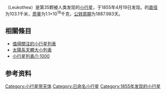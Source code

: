 {{Infobox Planet | discovery=yes | physical_characteristics = yes | bgcolour=#FFFFC0 |
 name=35 Leukothea
 | symbol= [[File:Leukothea_symbol_(bold).svg|24px]]
 | discoverer=[[Karl_Theodor_Robert_Luther|R. Luther]]
 | discovered=1855年4月19日
 | alt_names=1948 DC; {{mp|1950 RS|1}}; 1976 WH
 | mp_category=[[小行星带|小行星带]]
 | epoch=2006年12月31日 ([[儒略日|JD]] 2454100.5)
 | semimajor=447.224 [[Giga|G]][[metre|m]] (2.990 [[天文單位|AU]])
 | perihelion=345.074 Gm (2.307 AU)
 | aphelion=549.374 Gm (3.672 AU)
 | eccentricity=0.228
 | period=1887.983 [[日|d]] (5.17 [[儒略年|a]])
 | inclination=7.938[[角度|°]]
 | asc_node=353.817°
 | arg_peri=213.962°
 | mean_anomaly=77.469°
 | avg_speed=17.00 km/[[second|s]]
 | dimensions=103.1 km
 | mass=~1.1{{e|18}} [[kilogram|kg]]
 | density=2.0? g/[[立方厘米|cm³]]
 | surface_grav=~0.0288 m/s²
 | escape_velocity=~0.0545 km/s
 | rotation=1.3 d (31.9 h) <ref>http://www.psi.edu/pds/archive/lc.html</ref>
 | spectral_type=[[C-型小行星|C]]
 | abs_magnitude=8.5
 | albedo=0.066 <ref>http://www.psi.edu/pds/archive/astdata04/simps04/diamalb.tab</ref>
 | single_temperature=~162 [[kelvin|K]]}}
'''{{BASEPAGENAME}}'''（Leukothea）是第35颗被人类发现的[[小行星|小行星]]，于1855年4月19日发现。{{BASEPAGENAME}}的[[直径|直径]]为103.1千米，[[质量|质量]]为1.1×10<sup>18</sup>千克，[[公转周期|公转周期]]为1887.983天。

== 相關條目 ==
{{portal|太陽系|Solar system.jpg}}

* [[值得關注的小行星列表|值得關注的小行星列表]]
* [[太陽系天體大小列表|太陽系天體大小列表]]
* [[小行星列表/1-1000|小行星列表/1-1000]]

== 参考资料 ==
<div class="references-small">
<references />
</div>

{{小天體}}

{{Minor Planet Number|(34)[[巫神星|巫神星]]|(36)[[馳神星|馳神星]]}}
{{beltasteroid-stub}}

[[Category:小行星带天体|Category:小行星带天体]]
[[Category:已命名小行星|Category:已命名小行星]]
[[Category:1855年发现的小行星|Category:1855年发现的小行星]]